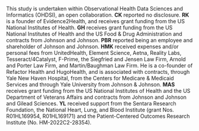 This study is undertaken within Observational Health Data Sciences and Informatics (OHDSI), an open collaboration.
**CK** reported no disclosure.
**RK** is a founder of Evidence2Health, and receives grant funding from the US National Institutes of Health.
**GH** receives grant funding from the US National Institutes of Health and the US Food & Drug Administration and contracts from Johnson and Johnson.
**PBR** reported being an employee and shareholder of Johnson and Johnson.
**HMK** received expenses and/or personal fees from UnitedHealth, Element Science, Aetna, Reality Labs, Tesseract/4Catalyst, F-Prime, the Siegfried and Jensen Law Firm, Arnold and Porter Law Firm, and Martin/Baughman Law Firm. He is a co-founder of Refactor Health and HugoHealth, and is associated with contracts, through Yale New Haven Hospital, from the Centers for Medicare & Medicaid Services and through Yale University from Johnson & Johnson.
**MAS** receives grant funding from the US National Institutes of Health and the US Department of Veterans Affairs and contracts from Johnson and Johnson and Gilead Sciences.
**YL** received support from the Sentara Research Foundation, the National Heart, Lung, and Blood Institute (grant Nos. R01HL169954, R01HL169171) and the Patient-Centered Outcomes Research Institute (No. HM-2022C2-28354).
